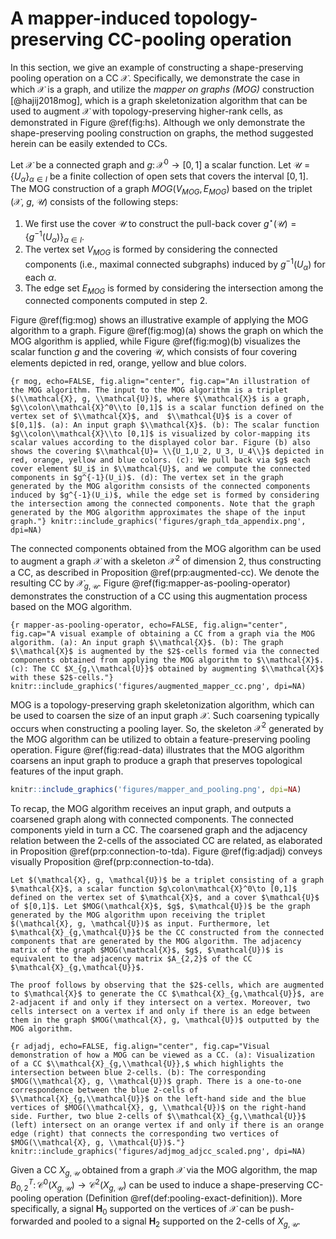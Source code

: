 # A mapper-induced topology-preserving CC-pooling operation

In this section, we give an example of constructing a shape-preserving pooling operation on a CC $\mathcal{X}$. Specifically, we demonstrate the case in which $\mathcal{X}$ is a graph, and utilize the *mapper on graphs (MOG)* construction [@hajij2018mog], which is a graph skeletonization algorithm that can be used to augment $\mathcal{X}$ with topology-preserving higher-rank cells, as demonstrated in Figure \@ref(fig:hs). Although we only demonstrate the shape-preserving pooling construction on graphs, the method suggested herein can be easily extended to CCs.

Let $\mathcal{X}$ be a connected graph and $g\colon\mathcal{X}^{0} \to [0,1]$ a scalar function. Let $\mathcal{U}=\{U_\alpha\}_{\alpha \in I}$ be a finite collection of open sets that covers the interval $[0,1]$. The MOG construction of a graph $MOG(V_{MOG},E_{MOG})$ based on the triplet ($\mathcal{X}$, $g$, $\mathcal{U}$) consists of the following steps:

1. We first use the cover $\mathcal{U}$ to construct the pull-back cover $g^{\star}(\mathcal{U})=\{g^{-1}(U_{\alpha})\}_{\alpha \in I}$.
2. The vertex set $V_{MOG}$ is formed by considering the connected components (i.e., maximal connected subgraphs) induced by $g^{-1}(U_\alpha)$ for each $\alpha$.
3. The edge set $E_{MOG}$ is formed by considering the intersection among the connected components computed in step 2.

Figure \@ref(fig:mog) shows an illustrative example of applying the MOG algorithm to a graph. Figure \@ref(fig:mog)(a) shows the graph on which the MOG algorithm is applied, while Figure \@ref(fig:mog)(b) visualizes the scalar function $g$ and the covering $\mathcal{U}$, which consists of four covering elements depicted in red, orange, yellow and blue colors.

```{r mog, echo=FALSE, fig.align="center", fig.cap="An illustration of the MOG algorithm. The input to the MOG algorithm is a triplet $(\\mathcal{X}, g, \\mathcal{U})$, where $\\mathcal{X}$ is a graph, $g\\colon\\mathcal{X}^0\\to [0,1]$ is a scalar function defined on the vertex set of $\\mathcal{X}$, and  $\\mathcal{U}$ is a cover of $[0,1]$. (a): An input graph $\\mathcal{X}$. (b): The scalar function $g\\colon\\mathcal{X}\\to [0,1]$ is visualized by color-mapping its scalar values according to the displayed color bar. Figure (b) also shows the covering $\\mathcal{U}= \\{U_1,U_2, U_3, U_4\\}$ depicted in red, orange, yellow and blue colors. (c): We pull back via $g$ each cover element $U_i$ in $\\mathcal{U}$, and we compute the connected components in $g^{-1}(U_i)$. (d): The vertex set in the graph generated by the MOG algorithm consists of the connected components induced by $g^{-1}(U_i)$, while the edge set is formed by considering the intersection among the connected components. Note that the graph generated by the MOG algorithm approximates the shape of the input graph."}
knitr::include_graphics('figures/graph_tda_appendix.png', dpi=NA)
```

The connected components obtained from the MOG algorithm can be used to augment a graph $\mathcal{X}$ with a skeleton $\mathcal{X}^2$ of dimension 2, thus constructing a CC, as described in Proposition \@ref(prp:augmented-cc). We denote the resulting CC by $\mathcal{X}_{g,\mathcal{U}}$. Figure \@ref(fig:mapper-as-pooling-operator) demonstrates the construction of a CC using this augmentation process based on the MOG algorithm.

```{r mapper-as-pooling-operator, echo=FALSE, fig.align="center", fig.cap="A visual example of obtaining a CC from a graph via the MOG algorithm. (a): An input graph $\\mathcal{X}$. (b): The graph $\\mathcal{X}$ is augmented by the $2$-cells formed via the connected components obtained from applying the MOG algorithm to $\\mathcal{X}$. (c): The CC $X_{g,\\mathcal{U}}$ obtained by augmenting $\\mathcal{X}$ with these $2$-cells."}
knitr::include_graphics('figures/augmented_mapper_cc.png', dpi=NA)
```

MOG is a topology-preserving graph skeletonization algorithm, which can be used to coarsen the size of an input graph $\mathcal{X}$. Such coarsening typically occurs when constructing a pooling layer. So, the skeleton $\mathcal{X}^2$ generated by the MOG algorithm can be utilized to obtain a feature-preserving pooling operation. Figure \@ref(fig:read-data) illustrates that the MOG algorithm coarsens an input graph to produce a graph that preserves topological features of the input graph.

```r
knitr::include_graphics('figures/mapper_and_pooling.png', dpi=NA)
```

To recap, the MOG algorithm receives an input graph, and outputs a coarsened graph along with connected components. The connected components yield in turn a CC. The coarsened graph and the adjacency relation between the $2$-cells of the associated CC are related, as elaborated in Proposition \@ref(prp:connection-to-tda). Figure \@ref(fig:adjadj) conveys visually Proposition \@ref(prp:connection-to-tda).

```proposition
Let $(\mathcal{X}, g, \mathcal{U})$ be a triplet consisting of a graph $\mathcal{X}$, a scalar function $g\colon\mathcal{X}^0\to [0,1]$ defined on the vertex set of $\mathcal{X}$, and a cover $\mathcal{U}$ of $[0,1]$. Let $MOG(\mathcal{X}$, $g$, $\mathcal{U})$ be the graph generated by the MOG algorithm upon receiving the triplet $(\mathcal{X}, g, \mathcal{U})$ as input. Furthermore, let $\mathcal{X}_{g,\mathcal{U}}$ be the CC constructed from the connected components that are generated by the MOG algorithm. The adjacency matrix of the graph $MOG(\mathcal{X}$, $g$, $\mathcal{U})$ is equivalent to the adjacency matrix $A_{2,2}$ of the CC $\mathcal{X}_{g,\mathcal{U}}$.
```

```proof
The proof follows by observing that the $2$-cells, which are augmented to $\mathcal{X}$ to generate the CC $\mathcal{X}_{g,\mathcal{U}}$, are 2-adjacent if and only if they intersect on a vertex. Moreover, two cells intersect on a vertex if and only if there is an edge between them in the graph $MOG(\mathcal{X}, g, \mathcal{U})$ outputted by the MOG algorithm.
```

```{r adjadj, echo=FALSE, fig.align="center", fig.cap="Visual demonstration of how a MOG can be viewed as a CC. (a): Visualization of a CC $\\mathcal{X}_{g,\\mathcal{U}},$ which highlights the intersection between blue 2-cells. (b): The corresponding $MOG(\\mathcal{X}, g, \\mathcal{U})$ graph. There is a one-to-one correspondence between the blue 2-cells of $\\mathcal{X}_{g,\\mathcal{U}}$ on the left-hand side and the blue vertices of $MOG(\\mathcal{X}, g, \\mathcal{U})$ on the right-hand side. Further, two blue 2-cells of $\\mathcal{X}_{g,\\mathcal{U}}$ (left) intersect on an orange vertex if and only if there is an orange edge (right) that connects the corresponding two vertices of $MOG(\\mathcal{X}, g, \\mathcal{U})$."}
knitr::include_graphics('figures/adjmog_adjcc_scaled.png', dpi=NA)
```

Given a CC $X_{g,\mathcal{U}}$ obtained from a graph $\mathcal{X}$ via the MOG algorithm, the map $B_{0,2}^T\colon\mathcal{C}^0(X_{g,\mathcal{U}})\to \mathcal{C}^2(X_{g,\mathcal{U}})$ can be used to induce a shape-preserving CC-pooling operation (Definition \@ref(def:pooling-exact-definition)). More specifically, a signal $\mathbf{H}_0$ supported on the vertices of $\mathcal{X}$ can be push-forwarded and pooled to a signal $\mathbf{H}_2$ supported on the 2-cells of $X_{g,\mathcal{U}}$.
